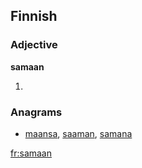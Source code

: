 ==Finnish==

===Adjective===
'''samaan'''

# {{fi-form of|type=adjective|case=illative|pl=singular|sama}}

===Anagrams===
* [[maansa#Finnish|maansa]], [[saaman#Finnish|saaman]], [[samana#Finnish|samana]]

[[fr:samaan]]